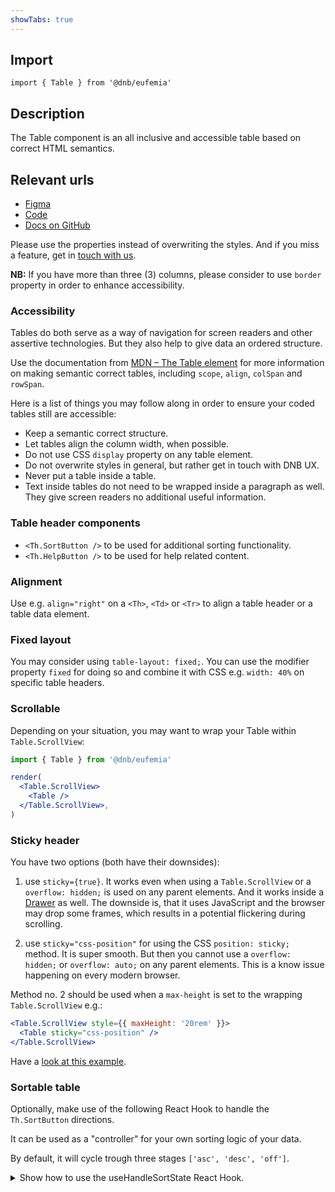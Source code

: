 ```yaml
---
showTabs: true
---
```


## Import

```tsx
import { Table } from '@dnb/eufemia'
```

## Description

The Table component is an all inclusive and accessible table based on correct HTML semantics.

## Relevant urls

- [Figma](https://www.figma.com/design/cdtwQD8IJ7pTeE45U148r1/%F0%9F%92%BB-Eufemia---Web?node-id=4243-1499)
- [Code](https://github.com/dnbexperience/eufemia/tree/main/packages/dnb-eufemia/src/components/table)
- [Docs on GitHub](https://github.com/dnbexperience/eufemia/tree/main/packages/dnb-design-system-portal/src/docs/uilib/components/table)

Please use the properties instead of overwriting the styles. And if you miss a feature, get in [touch with us](/contribute/contact/).

**NB:** If you have more than three (3) columns, please consider to use `border` property in order to enhance accessibility.

### Accessibility

Tables do both serve as a way of navigation for screen readers and other assertive technologies. But they also help to give data an ordered structure.

Use the documentation from [MDN – The Table element](https://developer.mozilla.org/en-US/docs/Web/HTML/Element/table) for more information on making semantic correct tables, including `scope`, `align`, `colSpan` and `rowSpan`.

Here is a list of things you may follow along in order to ensure your coded tables still are accessible:

- Keep a semantic correct structure.
- Let tables align the column width, when possible.
- Do not use CSS `display` property on any table element.
- Do not overwrite styles in general, but rather get in touch with DNB UX.
- Never put a table inside a table.
- Text inside tables do not need to be wrapped inside a paragraph as well. They give screen readers no additional useful information.

### Table header components

- `<Th.SortButton />` to be used for additional sorting functionality.
- `<Th.HelpButton />` to be used for help related content.

### Alignment

Use e.g. `align="right"` on a `<Th>`, `<Td>` or `<Tr>` to align a table header or a table data element.

### Fixed layout

You may consider using `table-layout: fixed;`. You can use the modifier property `fixed` for doing so and combine it with CSS e.g. `width: 40%` on specific table headers.

### Scrollable

Depending on your situation, you may want to wrap your Table within `Table.ScrollView`:

```jsx
import { Table } from '@dnb/eufemia'

render(
  <Table.ScrollView>
    <Table />
  </Table.ScrollView>,
)
```

### Sticky header

You have two options (both have their downsides):

1. use `sticky={true}`. It works even when using a `Table.ScrollView` or a `overflow: hidden;` is used on any parent elements. And it works inside a [Drawer](/uilib/components/drawer) as well. The downside is, that it uses JavaScript and the browser may drop some frames, which results in a potential flickering during scrolling.

2. use `sticky="css-position"` for using the CSS `position: sticky;` method. It is super smooth. But then you cannot use a `overflow: hidden;` or `overflow: auto;` on any parent elements. This is a know issue happening on every modern browser.

Method no. 2 should be used when a `max-height` is set to the wrapping `Table.ScrollView` e.g.:

```jsx
<Table.ScrollView style={{ maxHeight: '20rem' }}>
  <Table sticky="css-position" />
</Table.ScrollView>
```

Have a [look at this example](/uilib/components/table/demos/#table-with-a-max-height).

### Sortable table

Optionally, make use of the following React Hook to handle the `Th.SortButton` directions.

It can be used as a "controller" for your own sorting logic of your data.

By default, it will cycle trough three stages `['asc', 'desc', 'off']`.

<details>
  <summary className="dnb-p">
    Show how to use the useHandleSortState React Hook.
  </summary>

```jsx
import useHandleSortState from '@dnb/eufemia/components/table/useHandleSortState'

// You can also provide a default that will be used as the fallback e.g.
const defaultOptions = { direction: 'asc', modes: ['asc', 'desc', 'off'] }

export const YourComponent = () => {
  const { sortState, sortHandler, activeSortName } = useHandleSortState(
    {
      // Define your column names with options (optional)
      column1: { active: true }, //
      column2: { direction: 'desc', modes: ['asc', 'desc'] }, // overwrite the defaultOptions
      column3: { modes: ['asc', 'off'] }, // will only allow one direction
      column4: {}, // etc.
    },
    defaultOptions,
  )

  // Use these properties for your custom sorting logic
  console.log(sortState.column1.direction) // returns either "asc", "desc" or "off"
  console.log(activeSortName) // returns the current active one: "column1" (returns null when nothing is active)

  // Handle your logic
  useEffect(() => {
    switch (sortState.column1.direction) {
      default:
      case 'asc':
        setYourLocalState(mockData.sort(compareFunctionAsc))
        break

      case 'desc':
        setYourLocalState(mockData.sort(compareFunctionsDesc))
        break

      case 'off':
        setYourLocalState(mockData)
        break
    }
  }, [sortState.column1.direction])

  return (
    <Table>
      <thead>
        <Tr>
          <Th
            sortable
            active={sortState.column1.active}
            reversed={sortState.column1.reversed}
          >
            <Th.SortButton
              text="Column 1"
              title="Sort this column"
              on_click={sortHandler.column1}
            />
          </Th>
        </Tr>
      </thead>
    </Table>
  )
}
```

</details>

